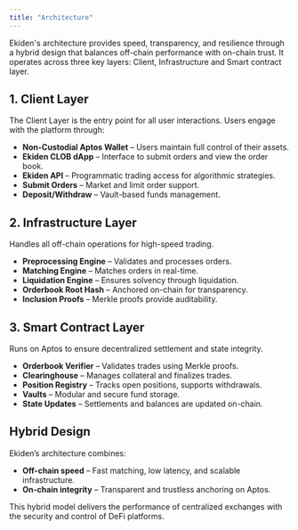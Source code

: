 ```yaml
---
title: "Architecture"
---
```


Ekiden's architecture provides speed, transparency, and resilience through a hybrid design that balances off-chain performance with on-chain trust. It operates across three key layers: Client, Infrastructure and Smart contract layer.

## 1. Client Layer

The Client Layer is the entry point for all user interactions. Users engage with the platform through:

- **Non-Custodial Aptos Wallet** – Users maintain full control of their assets.
- **Ekiden CLOB dApp** – Interface to submit orders and view the order book.
- **Ekiden API** – Programmatic trading access for algorithmic strategies.
- **Submit Orders** – Market and limit order support.
- **Deposit/Withdraw** – Vault-based funds management.

## 2. Infrastructure Layer

Handles all off-chain operations for high-speed trading.

- **Preprocessing Engine** – Validates and processes orders.
- **Matching Engine** – Matches orders in real-time.
- **Liquidation Engine** – Ensures solvency through liquidation.
- **Orderbook Root Hash** – Anchored on-chain for transparency.
- **Inclusion Proofs** – Merkle proofs provide auditability.

## 3. Smart Contract Layer

Runs on Aptos to ensure decentralized settlement and state integrity.

- **Orderbook Verifier** – Validates trades using Merkle proofs.
- **Clearinghouse** – Manages collateral and finalizes trades.
- **Position Registry** – Tracks open positions, supports withdrawals.
- **Vaults** – Modular and secure fund storage.
- **State Updates** – Settlements and balances are updated on-chain.

## Hybrid Design

Ekiden’s architecture combines:

- **Off-chain speed** – Fast matching, low latency, and scalable infrastructure.
- **On-chain integrity** – Transparent and trustless anchoring on Aptos.

This hybrid model delivers the performance of centralized exchanges with the security and control of DeFi platforms.